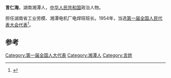 '''言仁海'''{{bd||||}}，湖南湘潭人，[[中华人民共和国|中华人民共和国]]政治人物。

担任湖南省工业劳模、湘潭电机厂电焊班班长。1954年，当选[[第一届全国人民代表大会代表名单|第一届全国人民代表大会代表]]<ref>{{cite book|author=全国人民代表大会常务委员会办公厅|title=中华人民共和国第一届全国人民代表大会代表名单|year=1955年|publisher=全国人民代表大会常务委员会办公厅|url=http://book.ucdrs.superlib.net/views/specific/2929/bookDetail.jsp?dxNumber=000005772167&d=546843D0AE2464CD1C95896344A85614&fenlei=04070402|access-date=2015-01-26|archive-date=2019-01-24|archive-url=https://web.archive.org/web/20190124105450/http://book.ucdrs.superlib.net/views/specific/2929/bookDetail.jsp?dxNumber=000005772167&d=546843D0AE2464CD1C95896344A85614&fenlei=04070402|dead-url=no}}</ref>。

==参考==
{{reflist}}
{{中国政治人物小作品}}

[[Category:第一届全国人大代表|Category:第一届全国人大代表]]
[[Category:湘潭人|Category:湘潭人]]
[[Category:言姓|Category:言姓]]